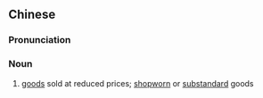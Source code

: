 {{also|处理品}}
==Chinese==
{{zh-forms|s=处理品|type=21}}

===Pronunciation===
{{zh-pron
|m=chǔlǐpǐn
|c=cyu2 lei5 ban2
|cat=n
}}

===Noun===
{{zh-noun}}

# [[goods]] sold at reduced prices; [[shopworn]] or [[substandard]] goods